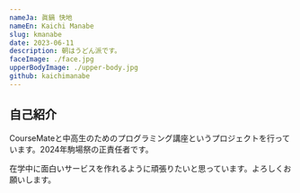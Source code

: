 ```yaml
---
nameJa: 眞鍋 快地
nameEn: Kaichi Manabe
slug: kmanabe
date: 2023-06-11
description: 朝はうどん派です。
faceImage: ./face.jpg
upperBodyImage: ./upper-body.jpg
github: kaichimanabe
---
```


## 自己紹介
CourseMateと中高生のためのプログラミング講座というプロジェクトを行っています。2024年駒場祭の正責任者です。

在学中に面白いサービスを作れるように頑張りたいと思っています。よろしくお願いします。

